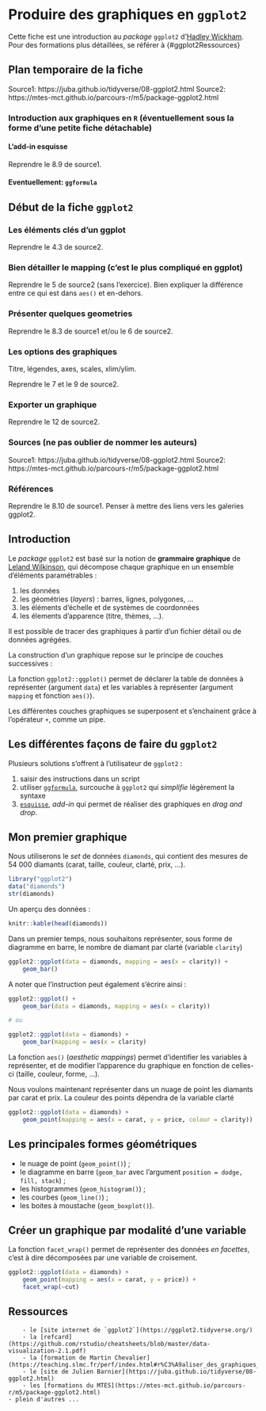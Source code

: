 # Produire des graphiques en `ggplot2`

Cette fiche est une introduction au *package* `ggplot2` d'[Hadley Wickham](http://hadley.nz/). Pour des formations plus détaillées, se référer à {#ggplot2Ressources}


## Plan temporaire de la fiche

Source1: https://juba.github.io/tidyverse/08-ggplot2.html
Source2: https://mtes-mct.github.io/parcours-r/m5/package-ggplot2.html

### Introduction aux graphiques en `R` (éventuellement sous la forme d'une petite fiche détachable)

#### L'add-in esquisse

Reprendre le 8.9 de source1.

#### Eventuellement: `ggformula`

## Début de la fiche `ggplot2`

### Les éléments clés d'un ggplot

Reprendre le 4.3 de source2.

### Bien détailler le mapping (c'est le plus compliqué en ggplot)

Reprendre le 5 de source2 (sans l'exercice). Bien expliquer la différence entre ce qui est dans `aes()` et en-dehors.

### Présenter quelques geometries

Reprendre le 8.3 de source1 et/ou le 6 de source2.

### Les options des graphiques

Titre, légendes, axes, scales, xlim/ylim.

Reprendre le 7 et le 9 de source2.

### Exporter un graphique

Reprendre le 12 de source2.

### Sources (ne pas oublier de nommer les auteurs)

Source1: https://juba.github.io/tidyverse/08-ggplot2.html
Source2: https://mtes-mct.github.io/parcours-r/m5/package-ggplot2.html

### Références

Reprendre le 8.10 de source1.
Penser à mettre des liens vers les galeries ggplot2.





## Introduction

::: remarque
Le *package* `ggplot2` est basé sur la notion de **grammaire graphique** de [Leland Wilkinson](https://www.jstatsoft.org/index.php/jss/article/view/v017b03/v17b03.pdf), qui décompose chaque graphique en un ensemble d'éléments paramétrables :

1. les données
2. les géométries (*layers*) : barres, lignes, polygones, ...
3. les éléments d'échelle et de systèmes de coordonnées
4. les élements d'apparence (titre, thèmes, ...).

Il est possible de tracer des graphiques à partir d'un fichier détail ou de données agrégées.
:::

La construction d'un graphique repose sur le principe de couches successives :

La fonction `ggplot2::ggplot()` permet de déclarer la table de données à représenter (argument `data`) et les variables à représenter (argument `mapping` et fonction `aes()`).

Les différentes couches graphiques se superposent et s'enchainent grâce à l'opérateur `+`, comme un pipe.

## Les différentes façons de faire du `ggplot2`

Plusieurs solutions s'offrent à l'utilisateur de `ggplot2` :

1. saisir des instructions dans un script
2. utiliser [`ggformula`](https://cran.r-project.org/web/packages/ggformula/vignettes/ggformula-blog.html), surcouche à `ggplot2` qui *simplifie* légèrement la syntaxe
3. [`esquisse`](https://cran.r-project.org/web/packages/esquisse/readme/README.html), *add-in* qui permet de réaliser des graphiques en *drag and drop*.

## Mon premier graphique

Nous utiliserons le *set* de données `diamonds`, qui contient des mesures de 54 000 diamants (carat, taille, couleur, clarté, prix, ...).

```r
library("ggplot2")
data("diamonds")
str(diamonds)
```

Un aperçu des données :

```r
knitr::kable(head(diamonds))
```

Dans un premier temps, nous souhaitons représenter, sous forme de diagramme en barre, le nombre de diamant par clarté (variable `clarity`)
```r
ggplot2::ggplot(data = diamonds, mapping = aes(x = clarity)) +
	geom_bar()
```

A noter que l'instruction peut également s'écrire ainsi :

```r
ggplot2::ggplot() +
	geom_bar(data = diamonds, mapping = aes(x = clarity))

# ou

ggplot2::ggplot(data = diamonds) +
	geom_bar(mapping = aes(x = clarity)
```

La fonction `aes()` (*aesthetic mappings*) permet d'identifier les variables à représenter, et de modifier l'apparence du graphique en fonction de celles-ci (taille, couleur, forme, ...).

Nous voulons maintenant représenter dans un nuage de point les diamants par carat et prix. La couleur des points dépendra de la variable clarté
```r
ggplot2::ggplot(data = diamonds) +
	geom_point(mapping = aes(x = carat, y = price, colour = clarity))
```

## Les principales formes géométriques

* le nuage de point (`geom_point()`) ;
* le diagramme en barre (`geom_bar` avec l'argument `position = dodge, fill, stack`) ;
* les histogrammes (`geom_histogram()`) ;
* les courbes (`geom_line()`) ;
* les boites à moustache (`geom_boxplot()`).

## Créer un graphique par modalité d'une variable

La fonction `facet_wrap()` permet de représenter des données *en facettes*, c'est à dire décomposées par une variable de croisement.

```r
ggplot2::ggplot(data = diamonds) +
	geom_point(mapping = aes(x = carat, y = price)) +
	facet_wrap(~cut)
```

## Ressources {#ggplot2Ressources}

		- le [site internet de `ggplot2`](https://ggplot2.tidyverse.org/)
		- la [refcard](https://github.com/rstudio/cheatsheets/blob/master/data-visualization-2.1.pdf)
		- la [formation de Martin Chevalier](https://teaching.slmc.fr/perf/index.html#r%C3%A9aliser_des_graphiques_avec_r)
		- le [site de Julien Barnier](https://juba.github.io/tidyverse/08-ggplot2.html)
		- les [formations du MTES](https://mtes-mct.github.io/parcours-r/m5/package-ggplot2.html)
    - plein d'autres ...
